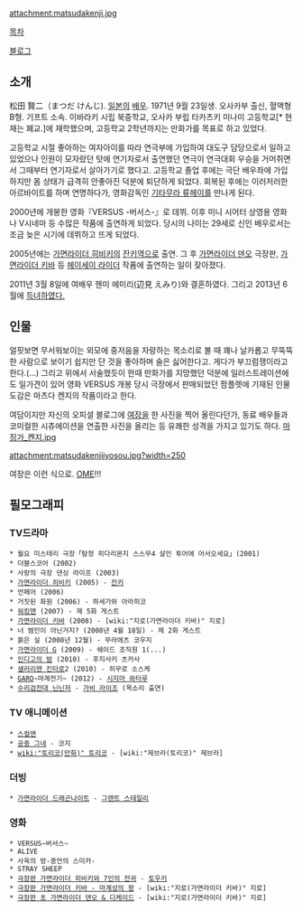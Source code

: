 attachment:matsudakenji.jpg

[[목차]]

[http://ameblo.jp/kenji-matsuda/ 블로그]

== 소개 ==
松田 賢二（まつだ けんじ). [[일본]]의 [[배우]]. 1971년 9월 23일생. 오사카부 출신, 혈액형 B형. 기프트 소속. 이바라키 시립 북중학교, 오사카 부립 타카츠키 미나미 고등학교[* 현재는 폐교.]에 재학했으며, 고등학교 2학년까지는 만화가를 목표로 하고 있었다.

고등학교 시절 좋아하는 여자아이를 따라 연극부에 가입하여 대도구 담당으로서 일하고 있었으나 인원이 모자랐던 탓에 연기자로서 출연했던 연극이 연극대회 우승을 거머쥐면서 그때부터 연기자로서 살아가기로 했다고. 고등학교 졸업 후에는 극단 배우좌에 가입하지만 몸 상태가 급격히 안좋아진 덕분에 퇴단하게 되었다. 회복된 후에는 이러저러한 아르바이트를 하며 연명하다가, 영화감독인 [[기타무라 류헤이]]를 만나게 된다.

2000년에 개봉한 영화『VERSUS -버서스-』로 데뷔. 이후 미니 시어터 상영용 영화나 V시네마 등 수많은 작품에 출연하게 되었다. 당시의 나이는 29세로 신인 배우로서는 조금 늦은 시기에 데뷔하고 뜨게 되었다. 

2005년에는 [[가면라이더 히비키]]의 [[잔키]]역으로 출연. 그 후 [[가면라이더 덴오]] 극장판, [[가면라이더 키바]] 등 [[헤이세이 라이더]] 작품에 출연하는 일이 잦아졌다.

2011년 3월 8일에 여배우 헨미 에미리(辺見 えみり)와 결혼하였다. 그리고 2013년 6월에 [http://ameblo.jp/kenji-matsuda/entry-11551622394.html 득녀하였다.]
== 인물 ==
얼핏보면 무서워보이는 외모에 중저음을 자랑하는 목소리로 볼 때 꽤나 날카롭고 무뚝뚝한 사람으로 보이기 쉽지만 단 것을 좋아하며 술은 싫어한다고. 게다가 부끄럼쟁이라고 한다.(...) 그리고 위에서 서술했듯이 한때 만화가를 지망했던 덕분에 일러스트레이션에도 일가견이 있어 영화 VERSUS 개봉 당시 극장에서 판매되었던 팜플렛에 기재된 인물도감은 마츠다 켄지의 작품이라고 한다.

여담이지만 자신의 오피셜 블로그에 [[여장]]을 한 사진을 찍어 올린다던가, 동료 배우들과 코미컬한 시츄에이션을 연출한 사진을 올리는 등 유쾌한 성격을 가지고 있기도 하다. [http://ameblo.jp/kenji-matsuda/entry-10682656327.html 마징가_켄지.jpg] 

attachment:matsudakenjijyosou.jpg?width=250

여장은 이런 식으로. [[OME]]!!!

== 필모그래피 ==
=== TV드라마 ===
 * 월요 미스테리 극장「탐정 히다리몬지 스스무4 살인 투어에 어서오세요」(2001)
 * 더블스코어 (2002)
 * 사랑의 극장 댄싱 라이프 (2003)
 * [[가면라이더 히비키]] (2005) - [[잔키]] 
 * 언페어 (2006)
 * 거짓된 화원 (2006) - 하세가와 아라히코
 * [[워킹맨]] (2007) - 제 5화 게스트
 * [[가면라이더 키바]] (2008) - [wiki:"지로(가면라이더 키바)" 지로]
 * 너 범인이 아닌거지? (2008년 4월 18일) - 제 2화 게스트
 * 붉은 실 (2008년 12월) - 무라에츠 코우지
 * [[가면라이더 G]] (2009) - 쉐이드 조직원 1(...)
 * [[인디고의 밤]] (2010) - 후지사키 츠카사
 * [[샐러리맨 킨타로]]2 (2010) - 히무로 소스케
 * [[GARO]]~마계전기~ (2012) - [[시지마 와타루]]
 * [[수리검전대 닌닌저]] - [[가비 라이조]] (목소리 출연)

=== TV 애니메이션 ===
 * [[스컬맨]]
 * [[공중 그네]] - 코지
 * [[wiki:"토리코(만화)" 토리코]] - [wiki:"제브라(토리코)" 제브라]

=== 더빙 ===
 * [[가면라이더 드래곤나이트]] - [[그랜트 스테일리]]

=== 영화 ===
 * VERSUS~버서스~
 * ALIVE
 * 사육의 방-종언의 스미카-
 * STRAY SHEEP
 * [[극장판 가면라이더 히비키와 7인의 전귀]] - [[토우키]]
 * [[극장판 가면라이더 키바 - 마계성의 왕]] - [wiki:"지로(가면라이더 키바)" 지로]
 * [[극장판 초 가면라이더 덴오 & 디케이드]] - [wiki:"지로(가면라이더 키바)" 지로]
